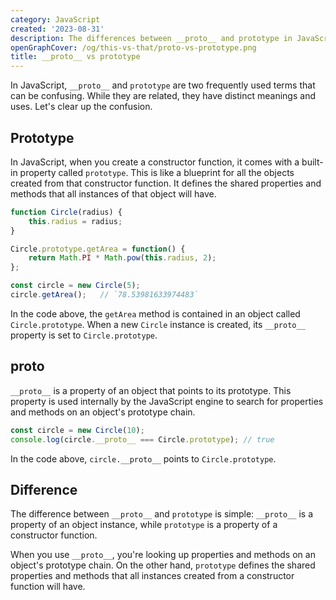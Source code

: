 ```yaml
---
category: JavaScript
created: '2023-08-31'
description: The differences between __proto__ and prototype in JavaScript
openGraphCover: /og/this-vs-that/proto-vs-prototype.png
title: __proto__ vs prototype
---
```


In JavaScript, `__proto__` and `prototype` are two frequently used terms that can be confusing. While they are related, they have distinct meanings and uses. Let's clear up the confusion.

## Prototype

In JavaScript, when you create a constructor function, it comes with a built-in property called `prototype`. This is like a blueprint for all the objects created from that constructor function. It defines the shared properties and methods that all instances of that object will have.

```js
function Circle(radius) {
    this.radius = radius;
}

Circle.prototype.getArea = function() {
    return Math.PI * Math.pow(this.radius, 2);
};

const circle = new Circle(5);
circle.getArea();   // `78.53981633974483`
```

In the code above, the `getArea` method is contained in an object called `Circle.prototype`. When a new `Circle` instance is created, its `__proto__` property is set to `Circle.prototype`.

## proto

`__proto__` is a property of an object that points to its prototype. This property is used internally by the JavaScript engine to search for properties and methods on an object's prototype chain.

```js
const circle = new Circle(10);
console.log(circle.__proto__ === Circle.prototype); // true
```

In the code above, `circle.__proto__` points to `Circle.prototype`.

## Difference

The difference between `__proto__` and `prototype` is simple: `__proto__` is a property of an object instance, while `prototype` is a property of a constructor function.

When you use `__proto__`, you're looking up properties and methods on an object's prototype chain. On the other hand, `prototype` defines the shared properties and methods that all instances created from a constructor function will have.
